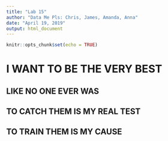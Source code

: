 ---
title: "Lab 15"
author: "Data Me Pls: Chris, James, Amanda, Anna"
date: "April 19, 2019"
output: html_document
---

```{r setup, include=FALSE}
knitr::opts_chunk$set(echo = TRUE)
```

# I WANT TO BE THE VERY BEST
## LIKE NO ONE EVER WAS
## TO CATCH THEM IS MY REAL TEST
## TO TRAIN THEM IS MY CAUSE